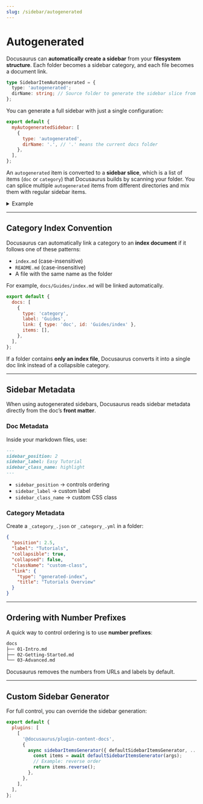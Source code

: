 ```yaml
---
slug: /sidebar/autogenerated
---
```


# Autogenerated

Docusaurus can **automatically create a sidebar** from your **filesystem structure**.
Each folder becomes a sidebar category, and each file becomes a document link.

```ts
type SidebarItemAutogenerated = {
  type: 'autogenerated';
  dirName: string; // Source folder to generate the sidebar slice from (relative to docs)
};
```

You can generate a full sidebar with just a single configuration:

```js title="sidebars.js"
export default {
  myAutogeneratedSidebar: [
    {
      type: 'autogenerated',
      dirName: '.', // '.' means the current docs folder
    },
  ],
};
```

An `autogenerated` item is converted to a **sidebar slice**,
which is a list of items (`doc` or `category`) that Docusaurus builds by scanning your folder.
You can splice multiple `autogenerated` items from different directories and mix them with regular sidebar items.

<details>
<summary>Example</summary>

Consider this folder structure:

```bash
docs
├── api
│   ├── product1-api
│   │   └── api.md
│   └── product2-api
│       ├── basic-api.md
│       └── pro-api.md
├── intro.md
└── tutorials
    ├── easy
    │   ├── easy1.md
    │   └── easy2.md
    ├── advanced
    │   ├── advanced1.md
    │   ├── advanced2.md
    │   └── read-more
    │       ├── resource1.md
    │       └── resource2.md
    └── tutorial-end.md
```

Using an autogenerated sidebar like this:

```js title="sidebars.js"
export default {
  mySidebar: [
    'intro',
    {
      type: 'category',
      label: 'Tutorials',
      items: [
        {
          type: 'autogenerated',
          dirName: 'tutorials/easy',
        },
        {
          type: 'autogenerated',
          dirName: 'tutorials/advanced',
        },
        'tutorial-end',
      ],
    },
    {
      type: 'autogenerated',
      dirName: 'api',
    },
  ],
};
```

Will automatically expand into nested categories and docs,
matching the file/folder structure—no manual sidebar maintenance required.

</details>

---

## Category Index Convention

Docusaurus can automatically link a category to an **index document** if it follows one of these patterns:

* `index.md` (case-insensitive)
* `README.md` (case-insensitive)
* A file with the same name as the folder

For example, `docs/Guides/index.md` will be linked automatically.

```js title="sidebars.js"
export default {
  docs: [
    {
      type: 'category',
      label: 'Guides',
      link: { type: 'doc', id: 'Guides/index' },
      items: [],
    },
  ],
};
```

If a folder contains **only an index file**, Docusaurus converts it into a single doc link instead of a collapsible category.

---

## Sidebar Metadata

When using autogenerated sidebars,
Docusaurus reads sidebar metadata directly from the doc’s **front matter**.

### Doc Metadata

Inside your markdown files, use:

```md title="docs/tutorials/easy1.md"
---
sidebar_position: 2
sidebar_label: Easy Tutorial
sidebar_class_name: highlight
---
```

* `sidebar_position` → controls ordering
* `sidebar_label` → custom label
* `sidebar_class_name` → custom CSS class

### Category Metadata

Create a `_category_.json` or `_category_.yml` in a folder:

```json title="docs/tutorials/_category_.json"
{
  "position": 2.5,
  "label": "Tutorials",
  "collapsible": true,
  "collapsed": false,
  "className": "custom-class",
  "link": {
    "type": "generated-index",
    "title": "Tutorials Overview"
  }
}
```

---

## Ordering with Number Prefixes

A quick way to control ordering is to use **number prefixes**:

```bash
docs
├── 01-Intro.md
├── 02-Getting-Started.md
└── 03-Advanced.md
```

Docusaurus removes the numbers from URLs and labels by default.

---

## Custom Sidebar Generator

For full control, you can override the sidebar generation:

```js title="docusaurus.config.js"
export default {
  plugins: [
    [
      '@docusaurus/plugin-content-docs',
      {
        async sidebarItemsGenerator({ defaultSidebarItemsGenerator, ...args }) {
          const items = await defaultSidebarItemsGenerator(args);
          // Example: reverse order
          return items.reverse();
        },
      },
    ],
  ],
};
```